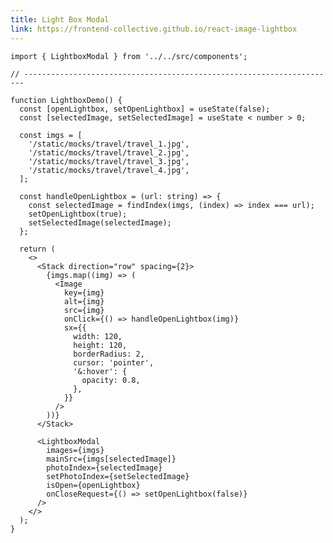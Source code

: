 ```yaml
---
title: Light Box Modal
link: https://frontend-collective.github.io/react-image-lightbox
---
```


<Block>
  <Lightbox />
</Block>

```tsx
import { LightboxModal } from '../../src/components';

// ----------------------------------------------------------------------

function LightboxDemo() {
  const [openLightbox, setOpenLightbox] = useState(false);
  const [selectedImage, setSelectedImage] = useState < number > 0;

  const imgs = [
    '/static/mocks/travel/travel_1.jpg',
    '/static/mocks/travel/travel_2.jpg',
    '/static/mocks/travel/travel_3.jpg',
    '/static/mocks/travel/travel_4.jpg',
  ];

  const handleOpenLightbox = (url: string) => {
    const selectedImage = findIndex(imgs, (index) => index === url);
    setOpenLightbox(true);
    setSelectedImage(selectedImage);
  };

  return (
    <>
      <Stack direction="row" spacing={2}>
        {imgs.map((img) => (
          <Image
            key={img}
            alt={img}
            src={img}
            onClick={() => handleOpenLightbox(img)}
            sx={{
              width: 120,
              height: 120,
              borderRadius: 2,
              cursor: 'pointer',
              '&:hover': {
                opacity: 0.8,
              },
            }}
          />
        ))}
      </Stack>

      <LightboxModal
        images={imgs}
        mainSrc={imgs[selectedImage]}
        photoIndex={selectedImage}
        setPhotoIndex={setSelectedImage}
        isOpen={openLightbox}
        onCloseRequest={() => setOpenLightbox(false)}
      />
    </>
  );
}
```
